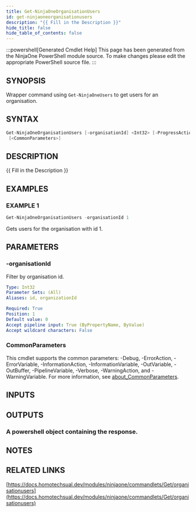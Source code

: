 ```yaml
---
title: Get-NinjaOneOrganisationUsers
id: get-ninjaoneorganisationusers
description: "{{ Fill in the Description }}"
hide_title: false
hide_table_of_contents: false
---
```


:::powershell[Generated Cmdlet Help]
This page has been generated from the NinjaOne PowerShell module source. To make changes please edit the appropriate PowerShell source file.
:::

## SYNOPSIS

Wrapper command using `Get-NinjaOneUsers` to get users for an organisation.

## SYNTAX

```powershell
Get-NinjaOneOrganisationUsers [-organisationId] <Int32> [-ProgressAction <ActionPreference>]
 [<CommonParameters>]
```

## DESCRIPTION

{{ Fill in the Description }}

## EXAMPLES

### EXAMPLE 1

```powershell
Get-NinjaOneOrganisationUsers -organisationId 1
```

Gets users for the organisation with id 1.

## PARAMETERS

### -organisationId

Filter by organisation id.

```yaml
Type: Int32
Parameter Sets: (All)
Aliases: id, organizationId

Required: True
Position: 1
Default value: 0
Accept pipeline input: True (ByPropertyName, ByValue)
Accept wildcard characters: False
```

### CommonParameters

This cmdlet supports the common parameters: -Debug, -ErrorAction, -ErrorVariable, -InformationAction, -InformationVariable, -OutVariable, -OutBuffer, -PipelineVariable, -Verbose, -WarningAction, and -WarningVariable. For more information, see [about_CommonParameters](http://go.microsoft.com/fwlink/?LinkID=113216).

## INPUTS


## OUTPUTS

### A powershell object containing the response.

## NOTES

## RELATED LINKS

[https://docs.homotechsual.dev/modules/ninjaone/commandlets/Get/organisationusers](https://docs.homotechsual.dev/modules/ninjaone/commandlets/Get/organisationusers)
